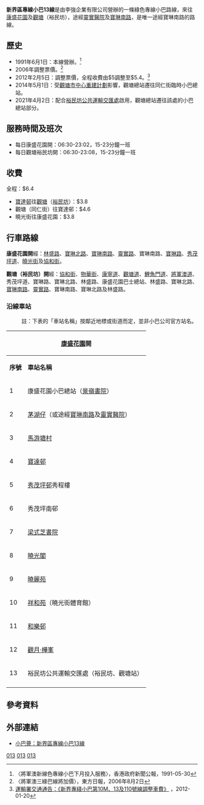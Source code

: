 {{公共汽車路線基礎資訊
|路線名稱=新界區專線小巴13線
|代表圖像=NTMinibus13 PB0817.jpg
|經營者=李強企業有限公司
|路線用車=[[豐田Coaster|豐田Coaster]]LPG
|起點站=[[康盛花園巴士總站|康盛花園]]
|途經地點=[[靈實醫院|靈實醫院]]、[[寶達邨|寶達邨]]、[[秀茂坪道|秀茂坪道]]
|去程途經地點=[[曉光街|曉光街]]、[[協和街|協和街]]
|回程途經地點=[[觀塘道|觀塘道]]、[[將軍澳道|將軍澳道]]
|終點站=[[觀塘|觀塘]]（[[裕民坊|裕民坊]]）
|起點站服務時間=06:30-23:02
|終點站服務時間=06:30-23:08
|班次頻率=15-23分
|全程收費=$6.4
|去程分段收費站點=[[寶達邨|寶達邨]]往[[觀塘|觀塘]]：$3.8
|回程分段收費站點=觀塘市往寶達邨：$4.6<br>曉光街往康盛花園：$3.8
|服務時間以外替代路線=
|主要競爭交通=[[九龍巴士93A線|93A]]、[[九龍巴士95M線|95M]]及[[九龍巴士98A線|98A]]等路線<br>[[新界區專線小巴107線|新界區專線小巴107線]]（往[[寶琳站|寶琳站]]）
}}
'''新界區專線小巴13線'''是由李強企業有限公司營辦的一條綠色專線小巴路線，來往[[康盛花園|康盛花園]]及[[觀塘|觀塘]]（裕民坊），途經[[靈實醫院|靈實醫院]]及[[寶琳南路|寶琳南路]]，是唯一途經寶琳南路的路線。

==歷史==
* 1991年6月1日：本線營辦。<ref>〈將軍澳新線色專線小巴下月投入服務〉，香港政府新聞公報，1991-05-30</ref>
* 2006年調整票價。<ref>〈將軍澳三綠巴線將加價〉，東方日報，2006年8月2日</ref>
* 2012年2月5日：調整票價，全程收費由$5調整至$5.4。<ref>[http://www.td.gov.hk/tc/traffic_notices/index_id_28662.html 運輸署交通通告：《新界專綫小巴第10M、13及110號線調整車費》] {{Wayback|url=http://www.td.gov.hk/tc/traffic_notices/index_id_28662.html |date=20191115134356 }}，2012-01-20</ref>
* 2014年5月1日：受[[觀塘市中心重建計劃|觀塘市中心重建計劃]]影響，觀塘總站遷往同仁街臨時小巴總站。
* 2021年4月2日：配合[[裕民坊公共運輸交匯處|裕民坊公共運輸交匯處]]啟用，觀塘總站遷往該處的小巴總站部分。

==服務時間及班次==
*每日康盛花園開：06:30-23:02，15-23分鐘一班
*每日觀塘裕民坊開：06:30-23:08，15-23分鐘一班

==收費==
全程：$6.4
*[[寶達邨|寶達邨]]往[[觀塘|觀塘]]（[[裕民坊|裕民坊]]）：$3.8
*觀塘（同仁街）往寶達邨：$4.6
*曉光街往康盛花園：$3.8

==行車路線==
'''康盛花園開'''經：[[林盛路|林盛路]]、[[寶琳北路|寶琳北路]]、[[寶琳南路|寶琳南路]]、[[靈實路|靈實路]]、寶琳南路、[[寶琳路|寶琳路]]、[[秀茂坪道|秀茂坪道]]、[[曉光街|曉光街]]及[[協和街|協和街]]。

'''觀塘（裕民坊）開'''經：[[協和街|協和街]]、[[物華街|物華街]]、[[康寧道|康寧道]]、[[觀塘道|觀塘道]]、[[鯉魚門道|鯉魚門道]]、[[將軍澳道|將軍澳道]]、秀茂坪道、寶琳路、寶琳北路、林盛路、康盛花園巴士總站、林盛路、寶琳北路、[[寶琳南路|寶琳南路]]、[[靈實路|靈實路]]、寶琳南路、寶琳北路及林盛路。

===沿線車站===
:註：下表的「車站名稱」按鄰近地標或街道而定，並非小巴公司官方站名。

{| class="wikitable" style="text-align: center"
!colspan=3|[[康盛花園|康盛花園]]開!!colspan=3|[[觀塘|觀塘]]（[[裕民坊|裕民坊]]）開
|-
!'''序號'''!!'''車站名稱'''!!'''位置'''!!'''序號'''!!'''車站名稱'''!!'''位置'''
|-
|1|| colspan="2" |康盛花園小巴總站（[[景嶺書院|景嶺書院]]）||1|| colspan="2" |[[裕民坊公共運輸交匯處|裕民坊公共運輸交匯處]]（[[裕民坊|裕民坊]]、[[觀塘站|觀塘站]]）
|-
|2||[[茅湖仔|茅湖仔]]（或途經[[寶琳南路|寶琳南路]]及[[靈實醫院|靈實醫院]]）||[[寶琳北路|寶琳北路]]||2||[[觀塘游泳池|觀塘游泳池]]||[[鯉魚門道|鯉魚門道]]
|-
|3||[[馬游塘村|馬游塘村]]|| rowspan="2" |[[寶琳路|寶琳路]]||3||[[觀塘警署|觀塘警署]]||[[將軍澳道|將軍澳道]]
|-
|4||[[寶達邨|寶達邨]]||4||[[秀茂坪南邨|秀茂坪南邨]]|| rowspan="2" |[[秀茂坪道|秀茂坪道]]
|-
|5||[[秀茂坪邨|秀茂坪邨]]秀程樓||秀茂坪道||5||秀茂坪邨秀暉樓
|-
|6||秀茂坪南邨|| rowspan="4" |[[曉光街|曉光街]]||6||寶達邨|| rowspan="3" |寶琳路
|-
|7||[[梁式芝書院|梁式芝書院]]||7||[[安達臣道|安達臣道]]
|-
|8||[[曉光閣|曉光閣]]||8||馬游塘村
|-
|9||[[曉麗苑|曉麗苑]]||9||[[茅湖仔|茅湖仔]]||寶琳北路
|-
|10||[[祥和苑|祥和苑]]（曉光街體育館）|| rowspan="3" |[[協和街|協和街]]||10|| colspan="2" |康盛花園小巴總站（景嶺書院）
|-
|11||[[和樂邨|和樂邨]]||11||[[獅子會青年會將軍澳青年營|獅子會青年會將軍澳青年營]]||[[寶琳南路|寶琳南路]]
|-
|12||[[觀月·樺峯|觀月·樺峯]]||12||[[靈實醫院|靈實醫院]]||[[靈實路|靈實路]]
|-
|13|| colspan="2" |裕民坊公共運輸交匯處（裕民坊、觀塘站）||13||獅子會青年會將軍澳青年營||寶琳南路
|-
| colspan="3" rowspan="2" | ||14||茅湖仔村||寶琳南路
|-
|15|| colspan="2" |康盛花園小巴總站（景嶺書院）
|}

==參考資料==
{{reflist}}

==外部連結==
*[http://www.16seats.net/chi/gmb/gn_13.html 小巴薈：新界區專線小巴13線] {{Wayback|url=http://www.16seats.net/chi/gmb/gn_13.html |date=20190917010344 }}
{{西貢區小巴路線列表}}
{{觀塘區小巴路線列表}}

[[Category:新界區小巴路線|013]]
[[Category:西貢區小巴路線|013]]
[[Category:觀塘區小巴路線|013]]
